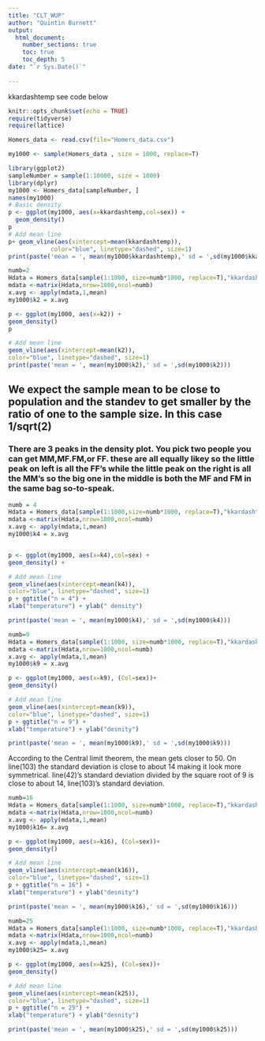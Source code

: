 ```yaml
---
title: "CLT_WUP"
author: "Quintin Burnett"
output: 
  html_document:
    number_sections: true
    toc: true
    toc_depth: 5
date: "`r Sys.Date()`"    
    
---
```


kkardashtemp  see code below

```r
knitr::opts_chunk$set(echo = TRUE)
require(tidyverse)
require(lattice)
```

```r
Homers_data <- read.csv(file="Homers_data.csv")

my1000 <- sample(Homers_data , size = 1000, replace=T)

```

```r

library(ggplot2)
sampleNumber = sample(1:10000, size = 1000)
library(dplyr)
my1000 <- Homers_data[sampleNumber, ]
names(my1000)
# Basic density
p <- ggplot(my1000, aes(x=kkardashtemp,col=sex)) + 
  geom_density()
p
# Add mean line
p+ geom_vline(aes(xintercept=mean(kkardashtemp)),
            color="blue", linetype="dashed", size=1)
print(paste('mean = ', mean(my1000$kkardashtemp),' sd = ',sd(my1000$kkardashtemp)))
```

```r
numb=2
Hdata = Homers_data[sample(1:1000, size=numb*1000, replace=T),"kkardashtemp"]
mdata <-matrix(Hdata,nrow=1000,ncol=numb)
x.avg <- apply(mdata,1,mean)
my1000$k2 = x.avg

p <- ggplot(my1000, aes(x=k2)) +
geom_density()
p

# Add mean line
geom_vline(aes(xintercept=mean(k2)),
color="blue", linetype="dashed", size=1)
print(paste('mean = ', mean(my1000$k2),' sd = ',sd(my1000$k2)))

```
## We expect the sample mean to be close to population and the standev to get smaller by the ratio of one to the sample size. In this case 1/sqrt(2)

### There are 3 peaks in the density plot. You pick two people you can get MM,MF.FM,or FF. these are all equally likey so the little peak on left is all the FF's while the little peak on the right is all the MM's so the big one in the middle is both the MF and FM in the same bag so-to-speak.  

```r
numb = 4
Hdata = Homers_data[sample(1:1000,size=numb*1000, replace=T),"kkardashtemp"]
mdata <-matrix(Hdata,nrow=1000,ncol=numb)
x.avg <- apply(mdata,1,mean)
my1000$k4 = x.avg


p <- ggplot(my1000, aes(x=k4),col=sex) +
geom_density() +

# Add mean line
geom_vline(aes(xintercept=mean(k4)),
color="blue", linetype="dashed", size=1)
p + ggtitle("n = 4") +
xlab("temperature") + ylab(" density")

print(paste('mean = ', mean(my1000$k4),' sd = ',sd(my1000$k4)))

```

```r
numb=9
Hdata = Homers_data[sample(1:1000, size=numb*1000, replace=T),"kkardashtemp"]
mdata <-matrix(Hdata,nrow=1000,ncol=numb)
x.avg <- apply(mdata,1,mean)
my1000$k9 = x.avg

p <- ggplot(my1000, aes(x=k9), (Col=sex))+
geom_density()

# Add mean line
geom_vline(aes(xintercept=mean(k9)),
color="blue", linetype="dashed", size=1)
p + ggtitle("n = 9") +
xlab("temperature") + ylab("desnity")

print(paste('mean = ', mean(my1000$k9),' sd = ',sd(my1000$k9)))

```
According to the Central limit theorem, the mean gets closer to 50. On line(103) the standard deviation is close to about 14 making it look more symmetrical. line(42)'s standard deviation divided by the square root of 9 is close to about 14, line(103)'s standard deviation.


```r
numb=16
Hdata = Homers_data[sample(1:1000, size=numb*1000, replace=T),"kkardashtemp"]
mdata <-matrix(Hdata,nrow=1000,ncol=numb)
x.avg <- apply(mdata,1,mean)
my1000$k16= x.avg

p <- ggplot(my1000, aes(x=k16), (Col=sex))+
geom_density()

# Add mean line
geom_vline(aes(xintercept=mean(k16)),
color="blue", linetype="dashed", size=1)
p + ggtitle("n = 16") +
xlab("temperature") + ylab("desnity")

print(paste('mean = ', mean(my1000$k16),' sd = ',sd(my1000$k16)))

```

```r
numb=25
Hdata = Homers_data[sample(1:1000, size=numb*1000, replace=T),"kkardashtemp"]
mdata <-matrix(Hdata,nrow=1000,ncol=numb)
x.avg <- apply(mdata,1,mean)
my1000$k25= x.avg

p <- ggplot(my1000, aes(x=k25), (Col=sex))+
geom_density()

# Add mean line
geom_vline(aes(xintercept=mean(k25)),
color="blue", linetype="dashed", size=1)
p + ggtitle("n = 25") +
xlab("temperature") + ylab("desnity")

print(paste('mean = ', mean(my1000$k25),' sd = ',sd(my1000$k25)))

```

